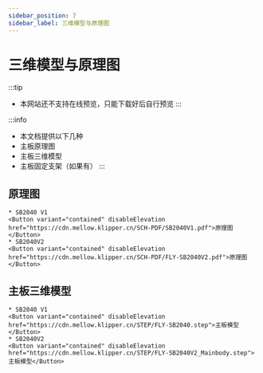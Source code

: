 ```yaml
---
sidebar_position: 7
sidebar_label: 三维模型与原理图
---
```



# 三维模型与原理图


:::tip
* 本网站还不支持在线预览，只能下载好后自行预览
:::

:::info
* 本文档提供以下几种
* 主板原理图
* 主板三维模型
* 主板固定支架（如果有）
:::

## 原理图
    * SB2040 V1
    <Button variant="contained" disableElevation href="https://cdn.mellow.klipper.cn/SCH-PDF/SB2040V1.pdf">原理图</Button>
    * SB2040V2
    <Button variant="contained" disableElevation href="https://cdn.mellow.klipper.cn/SCH-PDF/FLY-SB2040V2.pdf">原理图</Button>


## 主板三维模型
    * SB2040 V1
    <Button variant="contained" disableElevation href="https://cdn.mellow.klipper.cn/STEP/FLY-SB2040.step">主板模型</Button>
    * SB2040V2
    <Button variant="contained" disableElevation href="https://cdn.mellow.klipper.cn/STEP/FLY-SB2040V2_Mainbody.step">主板模型</Button>

